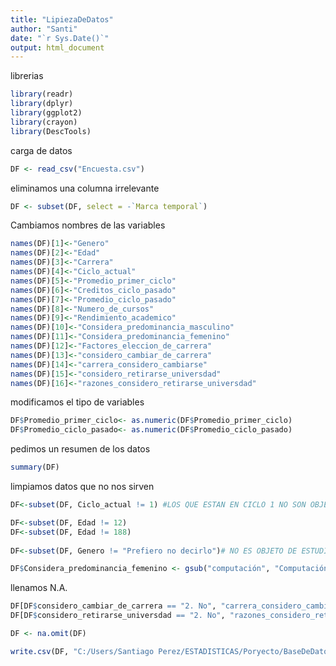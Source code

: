 ```yaml
---
title: "LipiezaDeDatos"
author: "Santi"
date: "`r Sys.Date()`"
output: html_document
---
```


librerias
```r
library(readr)
library(dplyr)
library(ggplot2)
library(crayon)
library(DescTools)
```

carga de datos
```r
DF <- read_csv("Encuesta.csv")
```
eliminamos una columna irrelevante
```r
DF <- subset(DF, select = -`Marca temporal`)
```


Cambiamos nombres de las variables

```r
names(DF)[1]<-"Genero"
names(DF)[2]<-"Edad"
names(DF)[3]<-"Carrera"
names(DF)[4]<-"Ciclo_actual"
names(DF)[5]<-"Promedio_primer_ciclo"
names(DF)[6]<-"Creditos_ciclo_pasado"
names(DF)[7]<-"Promedio_ciclo_pasado"
names(DF)[8]<-"Numero_de_cursos"
names(DF)[9]<-"Rendimiento_academico"
names(DF)[10]<-"Considera_predominancia_masculino"
names(DF)[11]<-"Considera_predominancia_femenino"
names(DF)[12]<-"Factores_eleccion_de_carrera"
names(DF)[13]<-"considero_cambiar_de_carrera"
names(DF)[14]<-"carrera_considero_cambiarse"
names(DF)[15]<-"considero_retirarse_universdad"
names(DF)[16]<-"razones_considero_retirarse_universdad"
```

modificamos el tipo de variables

```r
DF$Promedio_primer_ciclo<- as.numeric(DF$Promedio_primer_ciclo)
DF$Promedio_ciclo_pasado<- as.numeric(DF$Promedio_ciclo_pasado)
```


pedimos un resumen de los datos

```r
summary(DF)
```

limpiamos datos que no nos sirven 

```r
DF<-subset(DF, Ciclo_actual != 1) #LOS QUE ESTAN EN CICLO 1 NO SON OBJETOS QUE CONTRIBUYAN AL ESTUDIO
```


```r
DF<-subset(DF, Edad != 12)
DF<-subset(DF, Edad != 188)
 	
DF<-subset(DF, Genero != "Prefiero no decirlo")# NO ES OBJETO DE ESTUDIO O NO ES POSIBLE 
```
```r
DF$Considera_predominancia_femenino <- gsub("computación", "Computación", DF$Considera_predominancia_femenino)

```

llenamos N.A.
```r
DF[DF$considero_cambiar_de_carrera == "2. No", "carrera_considero_cambiarse"] <- "No lo he considerado"
DF[DF$considero_retirarse_universdad == "2. No", "razones_considero_retirarse_universdad"] <- "7. No lo he considerado"

```

```r
DF <- na.omit(DF)

```


```r
write.csv(DF, "C:/Users/Santiago Perez/ESTADISTICAS/Poryecto/BaseDeDatosLimpia.csv", row.names = FALSE)

```



